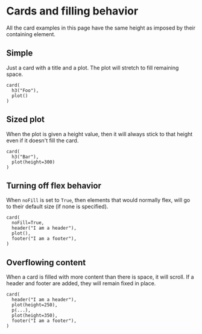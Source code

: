 
<Meta of={CardStories} />

# Cards and filling behavior

All the card examples in this page have the same height as imposed by their containing element.

## Simple

Just a card with a title and a plot. The plot will stretch to fill remaining space.

```
card(
  h3("Foo"),
  plot()
)
```

<Story of={CardStories.basic} />

## Sized plot

When the plot is given a height value, then it will always stick to that height even if it doesn't fill the card.

```
card(
  h3("Bar"),
  plot(height=300)
)
```

<Story of={CardStories.fixedHeightPlot} />

## Turning off flex behavior

When `noFill` is set to `True`, then elements that would normally flex, will go to their default size (if none is specified).

```
card(
  noFill=True,
  header("I am a header"),
  plot(),
  footer("I am a footer"),
)
```

<Story of={CardStories.noFill} />

## Overflowing content

When a card is filled with more content than there is space, it will scroll. If a header and footer are added, they will remain fixed in place.

```
card(
  header("I am a header"),
  plot(height=250),
  p(...),
  plot(height=350),
  footer("I am a footer"),
)
```

<Story of={CardStories.overflowingContent} />

